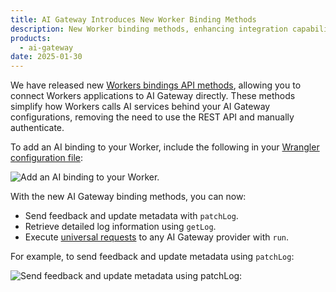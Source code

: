 ```yaml
---
title: AI Gateway Introduces New Worker Binding Methods
description: New Worker binding methods, enhancing integration capabilities for developers.
products:
  - ai-gateway
date: 2025-01-30
---
```


We have released new [Workers bindings API methods](/ai-gateway/integrations/worker-binding-methods/), allowing you to connect Workers applications to AI Gateway directly. These methods simplify how Workers calls AI services behind your AI Gateway configurations, removing the need to use the REST API and manually authenticate.

To add an AI binding to your Worker, include the following in your [Wrangler configuration file](/workers/wrangler/configuration/):

![Add an AI binding to your Worker.](~/assets/images/ai-gateway/add-binding.png)

With the new AI Gateway binding methods, you can now:

- Send feedback and update metadata with `patchLog`.
- Retrieve detailed log information using `getLog`.
- Execute [universal requests](/ai-gateway/universal/) to any AI Gateway provider with `run`.

For example, to send feedback and update metadata using `patchLog`:

![Send feedback and update metadata using patchLog:](~/assets/images/ai-gateway/send-feedback.png)

